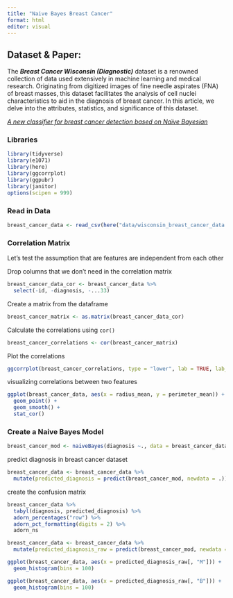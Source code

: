 ```yaml
---
title: "Naive Bayes Breast Cancer"
format: html
editor: visual
---
```


## Dataset & Paper:

The ***Breast Cancer Wisconsin (Diagnostic)*** dataset is a renowned collection of data used extensively in machine learning and medical research. Originating from digitized images of fine needle aspirates (FNA) of breast masses, this dataset facilitates the analysis of cell nuclei characteristics to aid in the diagnosis of breast cancer. In this article, we delve into the attributes, statistics, and significance of this dataset.

[*A new classifier for breast cancer detection based on Naïve Bayesian*](https://www.sciencedirect.com/science/article/abs/pii/S0263224115002419)

### Libraries

```r
library(tidyverse)
library(e1071)
library(here)
library(ggcorrplot)
library(ggpubr)
library(janitor)
options(scipen = 999)
```

### Read in Data

```r
breast_cancer_data <- read_csv(here("data/wisconsin_breast_cancer_data.csv"))
```

### Correlation Matrix

Let's test the assumption that are features are independent from each other

Drop columns that we don't need in the correlation matrix

```r
breast_cancer_data_cor <- breast_cancer_data %>% 
  select(-id, -diagnosis, -...33)
```

Create a matrix from the dataframe

```r
breast_cancer_matrix <- as.matrix(breast_cancer_data_cor)
```

Calculate the correlations using `cor()`

```r
breast_cancer_correlations <- cor(breast_cancer_matrix)
```

Plot the correlations

```r
ggcorrplot(breast_cancer_correlations, type = "lower", lab = TRUE, lab_size = 1)
```

visualizing correlations between two features

```r
ggplot(breast_cancer_data, aes(x = radius_mean, y = perimeter_mean)) +
  geom_point() +
  geom_smooth() +
  stat_cor()
```

### Create a Naive Bayes Model

```r
breast_cancer_mod <- naiveBayes(diagnosis ~., data = breast_cancer_data)
```

predict diagnosis in breast cancer dataset

```r
breast_cancer_data <- breast_cancer_data %>% 
  mutate(predicted_diagnosis = predict(breast_cancer_mod, newdata = .))
```

create the confusion matrix

```r
breast_cancer_data %>% 
  tabyl(diagnosis, predicted_diagnosis) %>% 
  adorn_percentages("row") %>% 
  adorn_pct_formatting(digits = 2) %>%
  adorn_ns
```

```r
breast_cancer_data <- breast_cancer_data %>% 
  mutate(predicted_diagnosis_raw = predict(breast_cancer_mod, newdata = ., type = "raw"))
```

```r
ggplot(breast_cancer_data, aes(x = predicted_diagnosis_raw[, "M"])) +
  geom_histogram(bins = 100)
```

```r
ggplot(breast_cancer_data, aes(x = predicted_diagnosis_raw[, "B"])) +
  geom_histogram(bins = 100)
```
